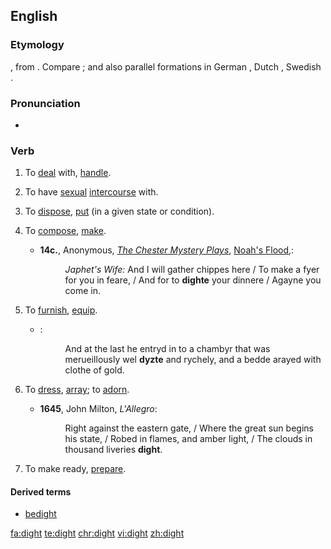 ==English==
===Etymology===
{{etyl|ang|en}} {{term|dihtan|lang=ang}}, from {{etyl|la|en}} {{term|dictāre|lang=la}}.  Compare {{term|dictate}}; and also parallel formations in German {{term|dichten|lang=de}}, Dutch {{term|dichten|lang=nl}}, Swedish {{term|dikta|lang=sv}}.

===Pronunciation===
*{{a|US|UK}} {{IPA|/daɪt/|lang=en}}

===Verb===
{{en-verb|dights|dighting|dight|dight}}

#{{context|obsolete|transitive|lang=en}} To [[deal]] with, [[handle]].
#{{context|obsolete|transitive|lang=en}} To have [[sexual]] [[intercourse]] with.
#{{context|obsolete|transitive|lang=en}} To [[dispose]], [[put]] (in a given state or condition).
#{{context|obsolete|transitive|lang=en}} To [[compose]], [[make]].
#*'''14c.''', Anonymous, ''[http://en.wikipedia.org/wiki/Chester_Mystery_Plays The Chester Mystery Plays]'', [http://machias.edu/faculty/necastro/drama/chester/play_03.html Noah's Flood],:
#*:''Japhet's Wife:'' And I will gather chippes here / To make a fyer for you in feare, / And for to '''dighte''' your dinnere / Agayne you come in.
#{{context|archaic|transitive|lang=en}} To [[furnish]], [[equip]].
#*{{RQ:Mlry MrtArthr1|II}}:
#*:And at the last he entryd in to a chambyr that was merueillously wel '''dyzte''' and rychely, and a bedde arayed with clothe of gold{{nb...}}.  
#{{context|archaic|transitive|lang=en}} To [[dress]], [[array]]; to [[adorn]]. 
#*'''1645''', John Milton, ''L'Allegro'':
#*:Right against the eastern gate, / Where the great sun begins his state, / Robed in flames, and amber light, / The clouds in thousand liveries '''dight'''{{nb...}}.
#{{context|archaic|transitive|lang=en}} To make ready, [[prepare]].

====Derived terms====
*[[bedight]]

[[fa:dight]]
[[te:dight]]
[[chr:dight]]
[[vi:dight]]
[[zh:dight]]